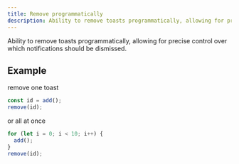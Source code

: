 ```yaml
---
title: Remove programmatically
description: Ability to remove toasts programmatically, allowing for precise control over which notifications should be dismissed.
---
```


Ability to remove toasts programmatically, allowing for precise control over which notifications should be dismissed.


<RemoveProgrammaticallyExample />

## Example

remove one toast

```ts
const id = add();
remove(id);
```

or all at once

```ts
for (let i = 0; i < 10; i++) {
  add();
}
remove(id);
```


<Blob1 />
